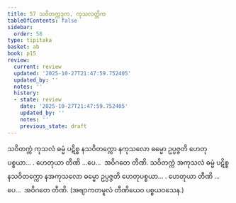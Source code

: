 ```yaml
---
title: 57 သဝိတက္ကဒုက, ကုသလတ္တိက
tableOfContents: false
sidebar:
  order: 58
type: tipitaka
basket: ab
book: p15
review:
  current: review
  updated: '2025-10-27T21:47:59.752405'
  updated_by: ''
  notes: ''
  history:
  - state: review
    date: '2025-10-27T21:47:59.752405'
    updated_by: ''
    notes: ''
    previous_state: draft
---
```



<ReviewStatus review={frontmatter.review} showDetails={true} />

<HypothesisAnnotation frontmatter={frontmatter} />

<DynamicBreadcrumb />

<Division number="66" book="p15" e="ch" v="40" p="233">

<Paragraph number="185" book="p15">
သဝိတက္ကံ ကုသလံ ဓမ္မံ ပဋိစ္စ နသဝိတက္ကော နကုသလော ဓမ္မော ဥပ္ပဇ္ဇတိ ဟေတုပစ္စယာ… . ဟေတုယာ တီဏိ …ပေ…  အဝိဂတေ တီဏိ.
</Paragraph>

<Paragraph number="186" book="p15">
သဝိတက္ကံ အကုသလံ ဓမ္မံ ပဋိစ္စ နသဝိတက္ကော နအကုသလော ဓမ္မော ဥပ္ပဇ္ဇတိ ဟေတုပစ္စယာ… . ဟေတုယာ တီဏိ …ပေ…  အဝိဂတေ တီဏိ. (အဗျာကတမူလံ တီဏိယေဝ ပစ္စယဝသေန.)
</Paragraph>
</Division>